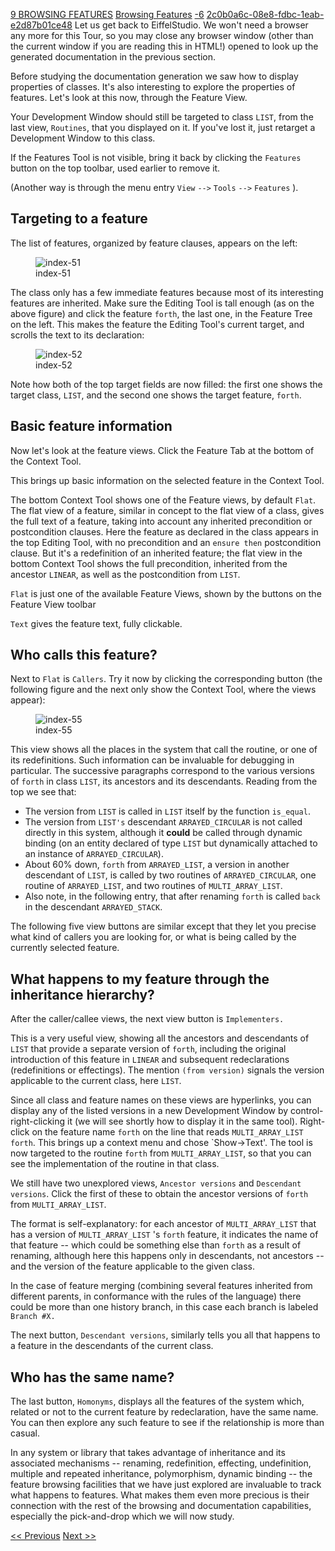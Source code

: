 [[Property:title|9 BROWSING FEATURES]]
[[Property:link_title|Browsing Features]]
[[Property:weight|-6]]
[[Property:uuid|2c0b0a6c-08e8-fdbc-1eab-e2d87b01ce48]]
Let us get back to EiffelStudio. We won't need a browser any more for this Tour, so you may close any browser window (other than the <span>current</span> window if you are reading this in HTML!) opened to look up the generated documentation in the previous section. 

Before studying the documentation generation we saw how to display properties of <span>classes</span>. It's also interesting to explore the properties of <span>features</span>. Let's look at this now, through the Feature View. 

Your Development Window should still be targeted to class <code> LIST </code>, from the last view, <code> Routines </code>, that you displayed on it. If you've lost it, just retarget a Development Window to this class. 

If the Features Tool is not visible, bring it back by clicking the <code> Features </code> button on the top toolbar, used earlier to remove it. 

(Another way is through the menu entry <code> View </code> <code> --> </code> <code> Tools </code> <code> --> </code> <code> Features </code> ). 

==Targeting to a feature==

The list of features, organized by feature clauses, appears on the left:

[[Image:index-51]]

The class only has a few immediate features because most of its interesting features are inherited. Make sure the Editing Tool is tall enough (as on the above figure) and click the feature <code> forth </code>, the last one, in the Feature Tree on the left. This makes the feature the Editing Tool's current target, and scrolls the text to its declaration: 

[[Image:index-52]]

Note how both of the top target fields are now filled: the first one shows the target class, <code> LIST </code>, and the second one shows the target feature, <code> forth </code>. 

==Basic feature information==

Now let's look at the feature views. Click the Feature Tab at the bottom of the Context Tool.

This brings up basic information on the selected feature in the Context Tool.

The bottom Context Tool shows one of the Feature views, by default <code> Flat </code>. The flat view of a feature, similar in concept to the flat view of a class, gives the full text of a feature, taking into account any inherited precondition or postcondition clauses. Here the feature as declared in the class appears in the top Editing Tool, with no precondition and an <code> ensure then </code> postcondition clause. But it's a redefinition of an inherited feature; the flat view in the bottom Context Tool shows the full precondition, inherited from the ancestor <code> LINEAR </code>, as well as the postcondition from <code> LIST </code>. 

<code> Flat </code> is just one of the available Feature Views, shown by the buttons on the Feature View toolbar 

<code> Text </code> gives the feature text, fully clickable. 
<div> 
==Who calls this feature?==

Next to <code> Flat </code> is <code> Callers </code>. Try it now by clicking the corresponding button (the following figure and the next only show the Context Tool, where the views appear): 

[[Image:index-55]]

This view shows all the places in the system that call the routine, or one of its redefinitions. Such information can be invaluable for debugging in particular. The successive paragraphs correspond to the various versions of <code> forth </code> in class <code> LIST </code>, its ancestors and its descendants. Reading from the top we see that: 
* The version from <code> LIST </code> is called in <code> LIST </code> itself by the function <code> is_equal </code>. 
* The version from <code> LIST's </code> descendant <code> ARRAYED_CIRCULAR </code> is not called directly in this system, although it '''could''' be called through dynamic binding (on an entity declared of type <code> LIST </code> but dynamically attached to an instance of <code> ARRAYED_CIRCULAR </code>). 
* About 60% down, <code> forth </code> from <code> ARRAYED_LIST </code>, a version in another descendant of <code> LIST </code>, is called by two routines of <code> ARRAYED_CIRCULAR </code>, one routine of <code> ARRAYED_LIST </code>, and two routines of <code> MULTI_ARRAY_LIST </code>. 
* Also note, in the following entry, that after renaming <code> forth </code> is called <code> back </code> in the descendant <code> ARRAYED_STACK </code>. 

The following five view buttons are similar except that they let you precise what kind of callers you are looking for, or what is being called by the currently selected feature. 

==What happens to my feature through the inheritance hierarchy?==

After the caller/callee views, the next view button is <code> Implementers. </code> 

This is a very useful view, showing all the ancestors and descendants of <code> LIST </code> that provide a separate version of <code> forth </code>, including the original introduction of this feature in <code> LINEAR </code> and subsequent redeclarations (redefinitions or effectings). The mention <code> (from version) </code> signals the version applicable to the current class, here <code> LIST </code>. 

Since all class and feature names on these views are hyperlinks, you can display any of the listed versions in a new Development Window by control-right-clicking it (we will see shortly how to display it in the <span>same</span> tool). Right-click on the feature name <code> forth </code> on the line that reads <code> MULTI_ARRAY_LIST forth </code>. This brings up a context menu and chose `Show->Text'. The tool is now targeted to the routine <code> forth </code> from <code> MULTI_ARRAY_LIST </code>, so that you can see the implementation of the routine in that class. 

We still have two unexplored views, <code> Ancestor versions </code> and <code> Descendant versions </code>. Click the first of these to obtain the ancestor versions of <code> forth </code> from <code> MULTI_ARRAY_LIST </code>. 

The format is self-explanatory: for each ancestor of <code> MULTI_ARRAY_LIST </code> that has a version of <code> MULTI_ARRAY_LIST </code> 's <code> forth </code> feature, it indicates the name of that feature -- which could be something else than <code> forth </code> as a result of renaming, although here this happens only in descendants, not ancestors -- and the version of the feature applicable to the given class. 

In the case of feature merging (combining several features inherited from different parents, in conformance with the rules of the language) there could be more than one history branch, in this case each branch is labeled <code> Branch #X. </code> 

The next button, <code> Descendant versions </code>, similarly tells you all that happens to a feature in the descendants of the current class. 
</div><div> 
==Who has the same name?==

The last button, <code> Homonyms </code>, displays all the features of the system which, related or not to the current feature by redeclaration, have the same name. You can then explore any such feature to see if the relationship is more than casual. 

In any system or library that takes advantage of inheritance and its associated mechanisms -- renaming, redefinition, effecting, undefinition, multiple and repeated inheritance, polymorphism, dynamic binding -- the feature browsing facilities that we have just explored are invaluable to track what happens to features. What makes them even more precious is their connection with the rest of the browsing and documentation capabilities, especially the pick-and-drop which we will now study.
</div>
[[8 PRODUCING AND EXPORTING DOCUMENTATION|<< Previous]]  [[10 RETARGETING THROUGH PICK-AND-DROP|Next >>]] 




